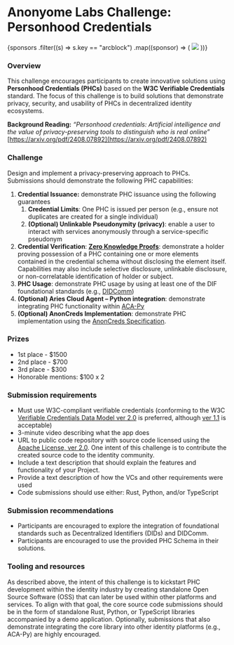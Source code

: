 
# Anonyome Labs Challenge: Personhood Credentials

<div className={styles.sponsorsGrid}>
  {sponsors
    .filter((s) => s.key == "arcblock")
    .map((sponsor) => (
      <img src={sponsor.logo} />
    ))}
</div>

### Overview

This challenge encourages participants to create innovative solutions using **Personhood Credentials (PHCs)** based on the **W3C Verifiable Credentials** standard. The focus of this challenge is to build solutions that demonstrate privacy, security, and usability of PHCs in decentralized identity ecosystems.

**Background Reading:** _“Personhood credentials: Artificial intelligence and the value of privacy-preserving tools to distinguish who is real online”_ [https://arxiv.org/pdf/2408.07892](https://arxiv.org/pdf/2408.07892)

### Challenge

Design and implement a privacy-preserving approach to PHCs. Submissions should demonstrate the following PHC capabilities:

1. **Credential Issuance:** demonstrate PHC issuance using the following guarantees
   1. **Credential Limits**: One PHC is issued per person (e.g., ensure not duplicates are created for a single individual)
   2. **(Optional) Unlinkable Pseudonymity (privacy)**: enable a user to interact with services anonymously through a service-specific pseudonym
2. **Credential Verification**: **[Zero Knowledge Proofs](https://www.w3.org/TR/vc-data-model-2.0/#zero-knowledge-proofs)**: demonstrate a holder proving possession of a PHC containing one or more elements contained in the credential schema without disclosing the element itself. Capabilities may also include selective disclosure, unlinkable disclosure, or non-correlatable identification of holder or subject.
3. **PHC Usage**: demonstrate PHC usage by using at least one of the DIF foundational standards (e.g., [DIDComm](https://didcomm.org/))
4. **(Optional) Aries Cloud Agent – Python integration**: demonstrate integrating PHC functionality within [ACA-Py](https://aca-py.org/main/)
5. **(Optional) AnonCreds Implementation**: demonstrate PHC implementation using the [AnonCreds Specification](https://hyperledger.github.io/anoncreds-spec/).

### Prizes

- 1st place - $1500
- 2nd place - $700
- 3rd place - $300
- Honorable mentions: $100 x 2

### Submission requirements

- Must use W3C-compliant verifiable credentials (conforming to the W3C [Verifiable Credentials Data Model ver 2.0](https://www.w3.org/TR/vc-data-model-2.0/) is preferred, although [ver 1.1](https://www.w3.org/TR/vc-data-model/) is acceptable)
- 3-minute video describing what the app does
- URL to public code repository with source code licensed using the [Apache License, ver 2.0](https://www.apache.org/licenses/LICENSE-2.0). One intent of this challenge is to contribute the created source code to the identity community.
- Include a text description that should explain the features and functionality of your Project.
- Provide a text description of how the VCs and other requirements were used
- Code submissions should use either: Rust, Python, and/or TypeScript

### Submission recommendations

- Participants are encouraged to explore the integration of foundational standards such as Decentralized Identifiers (DIDs) and DIDComm.
- Participants are encouraged to use the provided PHC Schema in their solutions.

### Tooling and resources

As described above, the intent of this challenge is to kickstart PHC development within the identity industry by creating standalone Open Source Software (OSS) that can later be used within other platforms and services. To align with that goal, the core source code submissions should be in the form of standalone Rust, Python, or TypeScript libraries accompanied by a demo application. Optionally, submissions that also demonstrate integrating the core library into other identity platforms (e.g., ACA-Py) are highly encouraged.
